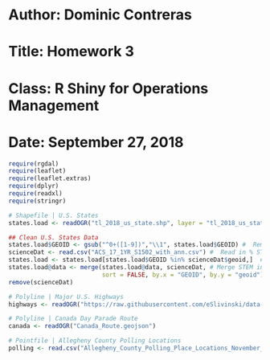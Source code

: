 # Author: Dominic Contreras
# Title: Homework 3
# Class: R Shiny for Operations Management
# Date: September 27, 2018

```r
require(rgdal)
require(leaflet)
require(leaflet.extras)
require(dplyr)
require(readxl)
require(stringr)
```

```r
# Shapefile | U.S. States
states.load <- readOGR("tl_2018_us_state.shp", layer = "tl_2018_us_state", GDAL1_integer64_policy = TRUE)

## Clean U.S. States Data
states.load$GEOID <- gsub("^0+([1-9])","\\1", states.load$GEOID) #  Remove 0 from '01, 02, etc.
scienceDat <- read.csv("ACS_17_1YR_S1502_with_ann.csv") #  Read in % STEM info 
states.load <- states.load[states.load$GEOID %in% scienceDat$geoid,]  #  Remove U.S. territories
states.load@data <- merge(states.load@data, scienceDat, # Merge STEM info w/ Shapefile info
                          sort = FALSE, by.x = "GEOID", by.y = "geoid") 
remove(scienceDat)

# Polyline | Major U.S. Highways
highways <- readOGR("https://raw.githubusercontent.com/eSlivinski/data-bin/master/spatial/us_highways.geojson")

# Polyline | Canada Day Parade Route
canada <- readOGR("Canada_Route.geojson")

# Pointfile | Allegheny County Polling Locations
polling <- read.csv("Allegheny_County_Polling_Place_Locations_November_2015.csv")
```
